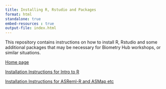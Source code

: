 ```yaml
---
title: Installing R, Rstudio and Packages
format: html
standalone: true
embed-resources	: true
output-file: index.html
---
```


This repository contains instructions on how to install R, Rstudio and some additional packages that may be necessary for Biometry Hub workshops, or similar situations.

[Home page](https://biometryhub.github.io/installing-r/)

[Installation Instructions for Intro to R](https://biometryhub.github.io/installing-r/installing-r.html)

[Installation Instructions for ASReml-R and ASMap etc](https://biometryhub.github.io/installing-r/installing-asreml.html)
